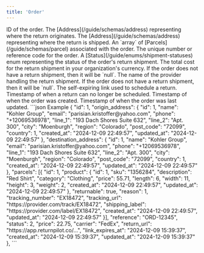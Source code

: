 ```yaml
---
title: 'Order'
---
```


<ResponseField name="id" type="integer" required>
    ID of the order.
</ResponseField>

<ResponseField name="origin_address" type="array" required>
    The [Address](/guide/schemas/address) representing where the return originates.
</ResponseField>

<ResponseField name="destination_address" type="array" required>
    The [Address](/guide/schemas/address) representing where the return is shipped.
</ResponseField>

<ResponseField name="parcels" type="array" required>
    An `array` of [Parcels](/guide/schemas/parcel) associated with the order.
</ResponseField>

<ResponseField name="reference" type="string" required>
    The unique number or reference code for the order.
</ResponseField>

<ResponseField name="status" type="integer" required>
    A [Status](/guide/enums/shipment-statuses) enum representing the status of the order's return shipment.
</ResponseField>

<ResponseField name="price" type="decimal">
    The total cost for the return shipment in your organization's currency. If the order does not have a return shipment, then it will be `null`.
</ResponseField>

<ResponseField name="carrier" type="string">
    The name of the provider handling the return shipment. If the order does not have a return shipment, then it will be `null`.
</ResponseField>

<ResponseField name="return_url" type="string" required>
    The self-expiring link used to schedule a return.
</ResponseField>

<ResponseField name="link_expires_at" type="string" required>
    Timestamp of when a return can no longer be scheduled.
</ResponseField>

<ResponseField name="created_at" type="string" required>
    Timestamp of when the order was created.
</ResponseField>

<ResponseField name="updated_at" type="string" required>
    Timestamp of when the order was last updated.
</ResponseField>

<ResponseExample>
    ```json Example
    {
        "id": 1,
        "origin_address": {
            "id": 1,
            "name": "Kohler Group",
            "email": "parisian.kristoffer@yahoo.com",
            "phone": "+12069536978",
            "line_1": "193 Dach Shores Suite 632",
            "line_2": "Apt. 300",
            "city": "Moenburgh",
            "region": "Colorado",
            "post_code": "72099",
            "country": 1,
            "created_at": "2024-12-09 22:49:57",
            "updated_at": "2024-12-09 22:49:57"
        },
        "destination_address": {
            "id": 1,
            "name": "Kohler Group",
            "email": "parisian.kristoffer@yahoo.com",
            "phone": "+12069536978",
            "line_1": "193 Dach Shores Suite 632",
            "line_2": "Apt. 300",
            "city": "Moenburgh",
            "region": "Colorado",
            "post_code": "72099",
            "country": 1,
            "created_at": "2024-12-09 22:49:57",
            "updated_at": "2024-12-09 22:49:57"
        },
        "parcels": [{
            "id": 1,
            "product": {
                "id": 1,
                "sku": "1356284",
                "description": "Red Shirt",
                "category": "Clothing",
                "price": 55.71,
                "length": 6,
                "width": 11,
                "height": 3,
                "weight": 2,
                "created_at": "2024-12-09 22:49:57",
                "updated_at": "2024-12-09 22:49:57"
            },
            "returnable": true,
            "reason": 1,
            "tracking_number": "EX18472",
            "tracking_url": "https://provider.com/track/EX18472",
            "shipping_label": "https://provider.com/label/EX18472",
            "created_at": "2024-12-09 22:49:57",
            "updated_at": "2024-12-09 22:49:57"
        }],
        "reference": "ORD-12345",
        "status": 2,
        "price": 22.75,
        "carrier": "FedEx",
        "return_url": "https://app.returnpilot.co/...",
        "link_expires_at": "2024-12-09 15:39:37",
        "created_at": "2024-12-09 15:39:37",
        "updated_at": "2024-12-09 15:39:37"
    },
    ```
</ResponseExample>